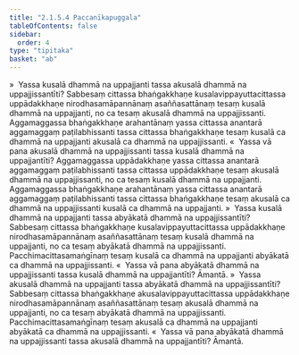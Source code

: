 ```yaml
---
title: "2.1.5.4 Paccanīkapuggala"
tableOfContents: false
sidebar:
  order: 4
type: "tipitaka"
basket: "ab"
---
```



<DynamicBreadcrumb />

<Division number="84">

<Paragraph number="380">
»  Yassa kusalā dhammā na uppajjanti tassa akusalā dhammā na uppajjissantīti?
</Paragraph>

<Paragraph number="381">
Sabbesaṃ cittassa bhaṅgakkhaṇe kusalavippayuttacittassa uppādakkhaṇe nirodhasamāpannānaṃ asaññasattānaṃ tesaṃ kusalā dhammā na uppajjanti, no ca tesaṃ akusalā dhammā na uppajjissanti. Aggamaggassa bhaṅgakkhaṇe arahantānaṃ yassa cittassa anantarā aggamaggaṃ paṭilabhissanti tassa cittassa bhaṅgakkhaṇe tesaṃ kusalā ca dhammā na uppajjanti akusalā ca dhammā na uppajjissanti.
</Paragraph>

<Paragraph number="382">
«  Yassa vā pana akusalā dhammā na uppajjissanti tassa kusalā dhammā na uppajjantīti?
</Paragraph>

<Paragraph number="383">
Aggamaggassa uppādakkhaṇe yassa cittassa anantarā aggamaggaṃ paṭilabhissanti tassa cittassa uppādakkhaṇe tesaṃ akusalā dhammā na uppajjissanti, no ca tesaṃ kusalā dhammā na uppajjanti. Aggamaggassa bhaṅgakkhaṇe arahantānaṃ yassa cittassa anantarā aggamaggaṃ paṭilabhissanti tassa cittassa bhaṅgakkhaṇe tesaṃ akusalā ca dhammā na uppajjissanti kusalā ca dhammā na uppajjanti.
</Paragraph>

<Paragraph number="384">
»  Yassa kusalā dhammā na uppajjanti tassa abyākatā dhammā na uppajjissantīti?
</Paragraph>

<Paragraph number="385">
Sabbesaṃ cittassa bhaṅgakkhaṇe kusalavippayuttacittassa uppādakkhaṇe nirodhasamāpannānaṃ asaññasattānaṃ tesaṃ kusalā dhammā na uppajjanti, no ca tesaṃ abyākatā dhammā na uppajjissanti. Pacchimacittasamaṅgīnaṃ tesaṃ kusalā ca dhammā na uppajjanti abyākatā ca dhammā na uppajjissanti.
</Paragraph>

<Paragraph number="386">
«  Yassa vā pana abyākatā dhammā na uppajjissanti tassa kusalā dhammā na uppajjantīti? Āmantā.
</Paragraph>

</Division>
<Division number="85">

<Paragraph number="387">
»  Yassa akusalā dhammā na uppajjanti tassa abyākatā dhammā na uppajjissantīti?
</Paragraph>

<Paragraph number="388">
Sabbesaṃ cittassa bhaṅgakkhaṇe akusalavippayuttacittassa uppādakkhaṇe nirodhasamāpannānaṃ asaññasattānaṃ tesaṃ akusalā dhammā na uppajjanti, no ca tesaṃ abyākatā dhammā na uppajjissanti. Pacchimacittasamaṅgīnaṃ tesaṃ akusalā ca dhammā na uppajjanti abyākatā ca dhammā na uppajjissanti.
</Paragraph>

<Paragraph number="389">
«  Yassa vā pana abyākatā dhammā na uppajjissanti tassa akusalā dhammā na uppajjantīti? Āmantā.
</Paragraph>
</Division>